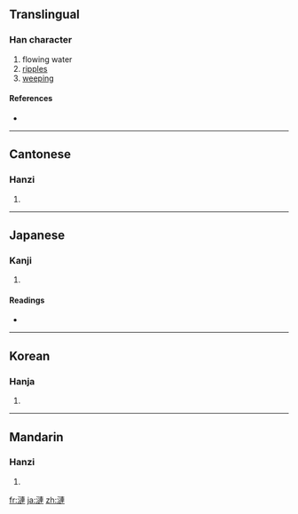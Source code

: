 {{also|涟}}
==Translingual==

===Han character===
{{Han char|rn=85|rad=水|as=11|sn=14|four=3513<sub>0</sub>|canj=水卜十十 (EYJJ)}}

# flowing water
# [[ripples]]
# [[weeping]]

====References====
* {{Han ref|kx=0646.210|dkj=18155|dj=1056.020|hdz=31695.030|uh=6F23|ud=28451|bh=BAA7|bd=47783}}

----

==Cantonese==

===Hanzi===
{{yue-hanzi|jyut=|y=lin4|sim=涟}}

# {{defn|Cantonese}}

----

==Japanese==

===Kanji===
{{ja-kanji|grade=|rs=水11}}

# {{defn|Japanese}}

====Readings====
* {{ja-readings|on=[[らん]] (ran), [[れん]] (ren)|kun=[[さざなみ]] (sazanami)}}

----

==Korean==

===Hanja===
{{ko-hanja|hangeul=련>연|eumhun=|rv=ryeon>yeon|mr=ryŏn>yŏn|y=lyen>yen}}

# {{defn|Korean}}

----

==Mandarin==

===Hanzi===
{{cmn-hanzi|sim=涟|pin=[[lán]] ([[lan2]]), [[lián]] ([[lian2]])|wg=lan<sup>2</sup>, lien<sup>2</sup>}}

# {{defn|Mandarin}}

[[fr:漣]]
[[ja:漣]]
[[zh:漣]]